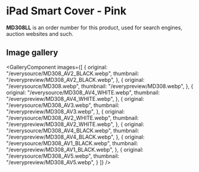 
# iPad Smart Cover - Pink

<Callout type='info' emoji='👉🏻'>**MD308LL** is an order number for this product, used for search engines, auction websites and such.</Callout>

## Image gallery

<GalleryComponent
    images={[
      {
        original: "/everysource/MD308_AV2_BLACK.webp",
        thumbnail: "/everypreview/MD308_AV2_BLACK.webp",
      },
      {
        original: "/everysource/MD308.webp",
        thumbnail: "/everypreview/MD308.webp",
      },
      {
        original: "/everysource/MD308_AV4_WHITE.webp",
        thumbnail: "/everypreview/MD308_AV4_WHITE.webp",
      },
      {
        original: "/everysource/MD308_AV3.webp",
        thumbnail: "/everypreview/MD308_AV3.webp",
      },
      {
        original: "/everysource/MD308_AV2_WHITE.webp",
        thumbnail: "/everypreview/MD308_AV2_WHITE.webp",
      },
      {
        original: "/everysource/MD308_AV4_BLACK.webp",
        thumbnail: "/everypreview/MD308_AV4_BLACK.webp",
      },
      {
        original: "/everysource/MD308_AV1_BLACK.webp",
        thumbnail: "/everypreview/MD308_AV1_BLACK.webp",
      },
      {
        original: "/everysource/MD308_AV5.webp",
        thumbnail: "/everypreview/MD308_AV5.webp",
      }
    ]}
  />
